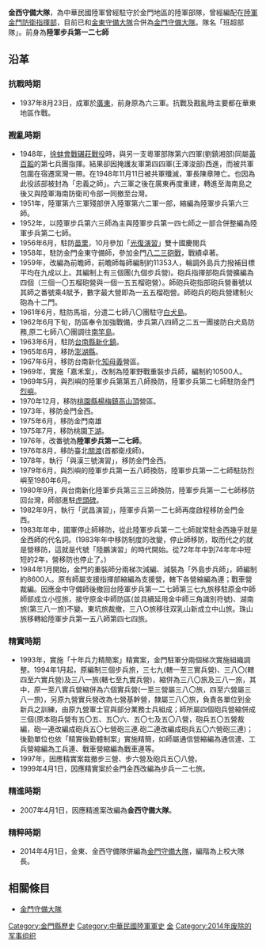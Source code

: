 {{unreferenced|time=2015-11-13T05:30:07+00:00}}
'''金西守備大隊'''，為中華民國陸軍曾經駐守於金門地區的陸軍部隊，曾經編配在[[陸軍金門防衛指揮部|陸軍金門防衛指揮部]]，目前已和[[金東守備大隊|金東守備大隊]]合併為[[金門守備大隊|金門守備大隊]]。隊名「班超部隊」。前身為'''陸軍步兵第一二七師'''

== 沿革 ==
=== 抗戰時期 ===
*1937年8月23日，成軍於[[廣東|廣東]]，前身原為六三軍。抗戰及戡亂時主要都在華東地區作戰。
=== 戡亂時期 ===
*1948年，[[徐蚌會戰|徐蚌會戰]][[碾莊戰役|碾莊戰役]]時，與另一支粵軍部隊第六四軍(劉鎮湘部)同屬[[黃百韜|黃百韜]]的第七兵團指揮。結果卻因掩護友軍第四四軍(王澤浚部)西進，而被共軍包圍在宿遷窯灣一帶。在1948年11月11日被共軍殲滅，軍長陳章陣亡。也因為此役該部被封為「忠義之師」。六三軍之後在廣東再度重建，轉進至海南島之後又與陸軍海南防衛司令部一同撤至台灣。
*1951年，陸軍第六三軍殘部併入陸軍第六二軍一部，縮編為陸軍步兵第六三師。
*1952年，以陸軍步兵第六三師為主與陸軍步兵第一四七師之一部合併整編為陸軍步兵第二七師。
*1956年6月，駐防[[苗栗縣|苗栗]]，10月參加「[[1956年中華民國國慶閱兵|光復演習]]」雙十國慶閱兵
*1958年，駐防金門金東守備師，參加金門[[八二三砲戰|八二三砲戰]]，戰績卓著。
*1959年，改編為前瞻師，前瞻師每師編制約11353人，輪調外島兵力撥補目標平均在九成以上。其編制上有三個團(九個步兵營)。砲兵指揮部砲兵營擴編為四個（三個一〇五榴砲營與一個一五五榴砲營）。師砲兵砲指部砲兵營番號以其師之番號乘4賦予，數字最大營即為一五五榴砲營。師砲兵的砲兵營建制火砲為十二門。
*1961年6月，駐防馬祖，分遣二七師八〇團駐守[[白犬島|白犬島]]。
*1962年6月下旬，防區奉令加強戰備，步兵第八四師之二五一團接防白犬島防務,原二七師八〇團調往[[南竿島|南竿島]]。
*1963年6月，駐防[[台南縣|台南縣]][[新化區|新化鎮]]。
*1965年6月，移防[[澎湖縣|澎湖縣]]。
*1967年6月，移防台南新化[[知母義|知母義]]營區。
*1969年，實施「嘉禾案」，改制為陸軍野戰重裝步兵師，編制約10500人。
*1969年5月，與烈嶼的陸軍步兵第第五八師換防，陸軍步兵第二七師駐防金門[[烈嶼|烈嶼]]。
*1970年12月，移防[[桃園縣|桃園縣]][[楊梅鎮|楊梅鎮]][[高山頂|高山頂]]營區。
*1973年，移防金門金西。
*1975年6月，移防金門南雄
*1975年7月，移防桃園[[下湖|下湖]]。
*1976年，改番號為'''陸軍步兵第一二七師'''。
*1976年8月，移防臺北[[關渡|關渡]](首都衛戌師)。
*1978年，執行「與漢三號演習」，移防金門金西。
*1979年6月，與烈嶼的陸軍步兵第一五八師換防，陸軍步兵第一二七師駐防烈嶼至1980年6月。
*1980年9月，與台南新化陸軍步兵第三三三師換防，陸軍步兵第一二七師移防回台灣，師部進駐[[虎頭碑|虎頭碑]]。
*1982年9月，執行「武昌演習」，陸軍步兵第一二七師再度啟程移防金門金西。
*1983年年中，國軍停止師移防，從此陸軍步兵第一二七師就常駐金西幾乎就是金西師的代名詞。(1983年年中移防制度的改變，停止師移防，取而代之的就是營移防，這就是代號「陸鵬演習」的時代開始。從72年年中到74年年中短短的2年，營移防也停止了。)
*1984年1月開始，金門的重裝師分兩梯次減編、減裝為「外島步兵師」，師編制約8600人。原有師屬支援指揮部縮編為支援營，轄下各營縮編為連；戰車營裁編。因應金中守備師後撤回台陸軍步兵第一二七師第三七九旅移駐原金中師師部成立小徑旅，接守原金中師防區(並具續延用金中師三角識別符號)、湖南旅(第三八一旅)不變。東坑旅裁撤，三八○旅移往双乳山新成立中山旅。珠山旅移轉給陸軍步兵第一五八師第四七四旅。

=== 精實時期 ===
*1993年，實施「十年兵力精簡案」精實案，金門駐軍分兩個梯次實施組織調整。1994年1月起，原編制三個步兵旅，三七九(轄一至三實兵營)、三八〇(轄四至六實兵營)及三八一旅(轄七至九實兵營)，縮併為三八〇旅及三八一旅，其中，原一至八實兵營縮併為六個實兵營(一至三營屬三八〇旅，四至六營屬三八一旅)，另原九營實兵營改為七營基幹營，隸屬三八〇旅，負責各單位到金新兵之訓練，由原九營軍士官與部分業務士兵組成；師所屬四個砲兵營縮併成三個(原本砲兵營有五〇五、五〇六、五〇七及五〇八營，砲兵五〇五營裁編，砲一連改編成砲兵五〇七營砲三連.砲二連改編成砲兵五〇六營砲三連)；後勤單位也依「精實後勤體制案」實施精簡，如師屬通信營縮編為通信連、工兵營縮編為工兵連、戰車營縮編為戰車連等。
*1997年，因應精實案裁撤步三營、步六營及砲兵五〇八營。
*1999年4月1日，因應精實案於金門金西改編為步兵一二七旅。

=== 精進時期 ===
*2007年4月1日，因應精進案改編為'''金西守備大隊'''。

=== 精粹時期 ===
*2014年4月1日，金東、金西守備隊併編為[[金門守備大隊|金門守備大隊]]，編階為上校大隊長。

== 相關條目 ==
*[[金門守備大隊|金門守備大隊]]

[[Category:金門縣歷史|Category:金門縣歷史]]
[[Category:中華民國陸軍軍史|Category:中華民國陸軍軍史]]
[[Category:中華民國福建省軍事史|金]]
[[Category:2014年废除的军事组织|Category:2014年废除的军事组织]]